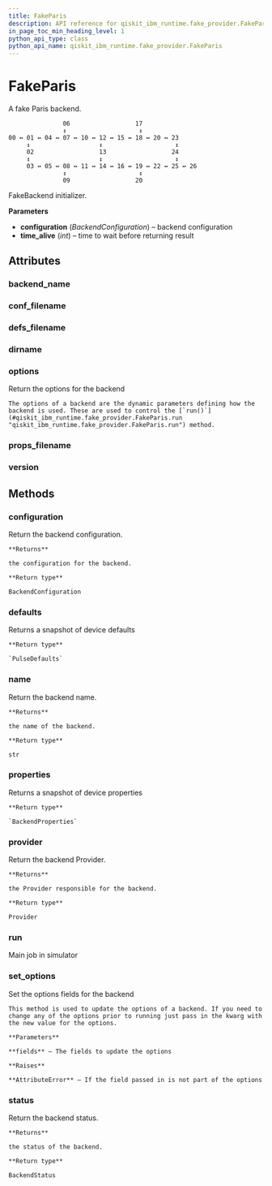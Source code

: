```yaml
---
title: FakeParis
description: API reference for qiskit_ibm_runtime.fake_provider.FakeParis
in_page_toc_min_heading_level: 1
python_api_type: class
python_api_name: qiskit_ibm_runtime.fake_provider.FakeParis
---
```


# FakeParis

<Class id="qiskit_ibm_runtime.fake_provider.FakeParis" isDedicatedPage={true} github="https://github.com/qiskit/qiskit-ibm-runtime/tree/stable/0.19/qiskit_ibm_runtime/fake_provider/backends/paris/fake_paris.py" signature="FakeParis" modifiers="class">
  A fake Paris backend.

  ```text
                 06                  17
                 ↕                    ↕
  00 ↔ 01 ↔ 04 ↔ 07 ↔ 10 ↔ 12 ↔ 15 ↔ 18 ↔ 20 ↔ 23
       ↕                   ↕                    ↕
       02                  13                  24
       ↕                   ↕                    ↕
       03 ↔ 05 ↔ 08 ↔ 11 ↔ 14 ↔ 16 ↔ 19 ↔ 22 ↔ 25 ↔ 26
                 ↕                    ↕
                 09                  20
  ```

  FakeBackend initializer.

  **Parameters**

  *   **configuration** (*BackendConfiguration*) – backend configuration
  *   **time\_alive** (*int*) – time to wait before returning result

  ## Attributes

  ### backend\_name

  <Attribute id="qiskit_ibm_runtime.fake_provider.FakeParis.backend_name" attributeValue="'fake_paris'" />

  ### conf\_filename

  <Attribute id="qiskit_ibm_runtime.fake_provider.FakeParis.conf_filename" attributeValue="'conf_paris.json'" />

  ### defs\_filename

  <Attribute id="qiskit_ibm_runtime.fake_provider.FakeParis.defs_filename" attributeValue="'defs_paris.json'" />

  ### dirname

  <Attribute id="qiskit_ibm_runtime.fake_provider.FakeParis.dirname" attributeValue="'/home/runner/work/qiskit-ibm-runtime/qiskit-ibm-runtime/qiskit_ibm_runtime/fake_provider/backends/paris'" />

  ### options

  <Attribute id="qiskit_ibm_runtime.fake_provider.FakeParis.options">
    Return the options for the backend

    The options of a backend are the dynamic parameters defining how the backend is used. These are used to control the [`run()`](#qiskit_ibm_runtime.fake_provider.FakeParis.run "qiskit_ibm_runtime.fake_provider.FakeParis.run") method.
  </Attribute>

  ### props\_filename

  <Attribute id="qiskit_ibm_runtime.fake_provider.FakeParis.props_filename" attributeValue="'props_paris.json'" />

  ### version

  <Attribute id="qiskit_ibm_runtime.fake_provider.FakeParis.version" attributeValue="1" />

  ## Methods

  ### configuration

  <Function id="qiskit_ibm_runtime.fake_provider.FakeParis.configuration" signature="configuration()">
    Return the backend configuration.

    **Returns**

    the configuration for the backend.

    **Return type**

    BackendConfiguration
  </Function>

  ### defaults

  <Function id="qiskit_ibm_runtime.fake_provider.FakeParis.defaults" signature="defaults()">
    Returns a snapshot of device defaults

    **Return type**

    `PulseDefaults`
  </Function>

  ### name

  <Function id="qiskit_ibm_runtime.fake_provider.FakeParis.name" signature="name()">
    Return the backend name.

    **Returns**

    the name of the backend.

    **Return type**

    str
  </Function>

  ### properties

  <Function id="qiskit_ibm_runtime.fake_provider.FakeParis.properties" signature="properties()">
    Returns a snapshot of device properties

    **Return type**

    `BackendProperties`
  </Function>

  ### provider

  <Function id="qiskit_ibm_runtime.fake_provider.FakeParis.provider" signature="provider()">
    Return the backend Provider.

    **Returns**

    the Provider responsible for the backend.

    **Return type**

    Provider
  </Function>

  ### run

  <Function id="qiskit_ibm_runtime.fake_provider.FakeParis.run" signature="run(run_input, **kwargs)">
    Main job in simulator
  </Function>

  ### set\_options

  <Function id="qiskit_ibm_runtime.fake_provider.FakeParis.set_options" signature="set_options(**fields)">
    Set the options fields for the backend

    This method is used to update the options of a backend. If you need to change any of the options prior to running just pass in the kwarg with the new value for the options.

    **Parameters**

    **fields** – The fields to update the options

    **Raises**

    **AttributeError** – If the field passed in is not part of the options
  </Function>

  ### status

  <Function id="qiskit_ibm_runtime.fake_provider.FakeParis.status" signature="status()">
    Return the backend status.

    **Returns**

    the status of the backend.

    **Return type**

    BackendStatus
  </Function>
</Class>

